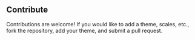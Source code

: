 ## Contribute

Contributions are welcome! If you would like to add a theme, scales,
etc., fork the repository, add your theme, and submit a pull request.
